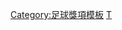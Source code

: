 {{Navbox
|bodyclass=hlist

|name = 1997/98年英超PFA年度最佳陣容
|title = [[1997年至1998年英格蘭超級聯賽|1997/98年度英超]][[PFA年度最佳陣容]]
|titlestyle = background: gold;
|list1 = 
* 門將：[[尼祖·馬田|馬田]] 
* 後衛：[[加利·尼維利]] 
* 後衛：[[Colin Hendry|亨特利]] 
* 後衛：[[加里·帕莱斯特|巴里斯達]] 
* 後衛：[[Graeme Le Saux|拿索斯]] 
* 中場：[[大卫·贝克汉姆|碧咸]] 
* 中場：[[尼基·巴特|畢特]] 
* 中場：[[大衛·柏堤|柏堤]] 
* 中場：[[瑞恩·吉格斯|傑斯]] 
* 前鋒：[[迈克尔·欧文|奧雲]] 
* 前鋒：[[丹尼斯·博格坎普|柏金]]}}<noinclude>
[[Category:足球獎項模板]]
[[Category:英格蘭足球超級聯賽模板|T]]

</noinclude>